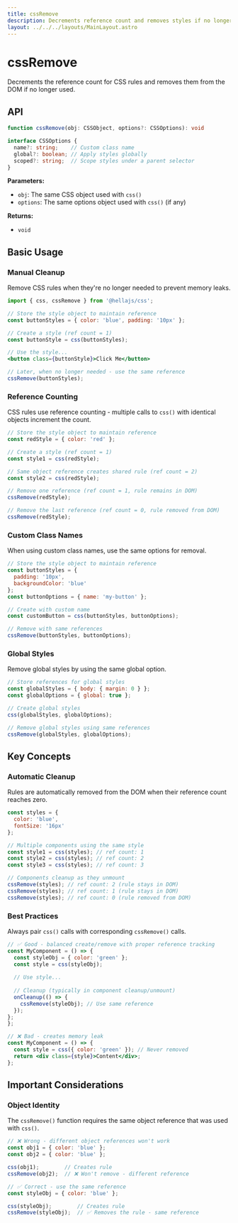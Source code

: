 ```yaml
---
title: cssRemove
description: Decrements reference count and removes styles if no longer used.
layout: ../../../layouts/MainLayout.astro
---
```


# cssRemove

Decrements the reference count for CSS rules and removes them from the DOM if no longer used.

## API

```typescript
function cssRemove(obj: CSSObject, options?: CSSOptions): void

interface CSSOptions {
  name?: string;    // Custom class name
  global?: boolean; // Apply styles globally
  scoped?: string;  // Scope styles under a parent selector
}
```

**Parameters:**
- `obj`: The same CSS object used with `css()`
- `options`: The same options object used with `css()` (if any)

**Returns:**
- `void`

## Basic Usage

### Manual Cleanup

Remove CSS rules when they're no longer needed to prevent memory leaks.

```jsx
import { css, cssRemove } from '@hellajs/css';

// Store the style object to maintain reference
const buttonStyles = { color: 'blue', padding: '10px' };

// Create a style (ref count = 1)
const buttonStyle = css(buttonStyles);

// Use the style...
<button class={buttonStyle}>Click Me</button>

// Later, when no longer needed - use the same reference
cssRemove(buttonStyles);
```

### Reference Counting

CSS rules use reference counting - multiple calls to `css()` with identical objects increment the count.

```jsx
// Store the style object to maintain reference
const redStyle = { color: 'red' };

// Create a style (ref count = 1)
const style1 = css(redStyle);

// Same object reference creates shared rule (ref count = 2)
const style2 = css(redStyle);

// Remove one reference (ref count = 1, rule remains in DOM)
cssRemove(redStyle);

// Remove the last reference (ref count = 0, rule removed from DOM)
cssRemove(redStyle);
```

### Custom Class Names

When using custom class names, use the same options for removal.

```jsx
// Store the style object to maintain reference
const buttonStyles = {
  padding: '10px',
  backgroundColor: 'blue'
};
const buttonOptions = { name: 'my-button' };

// Create with custom name
const customButton = css(buttonStyles, buttonOptions);

// Remove with same references
cssRemove(buttonStyles, buttonOptions);
```

### Global Styles

Remove global styles by using the same global option.

```jsx
// Store references for global styles
const globalStyles = { body: { margin: 0 } };
const globalOptions = { global: true };

// Create global styles
css(globalStyles, globalOptions);

// Remove global styles using same references
cssRemove(globalStyles, globalOptions);
```

## Key Concepts

### Automatic Cleanup

Rules are automatically removed from the DOM when their reference count reaches zero.

```jsx
const styles = { 
  color: 'blue', 
  fontSize: '16px' 
};

// Multiple components using the same style
const style1 = css(styles); // ref count: 1
const style2 = css(styles); // ref count: 2
const style3 = css(styles); // ref count: 3

// Components cleanup as they unmount
cssRemove(styles); // ref count: 2 (rule stays in DOM)
cssRemove(styles); // ref count: 1 (rule stays in DOM)
cssRemove(styles); // ref count: 0 (rule removed from DOM)
```

### Best Practices

Always pair `css()` calls with corresponding `cssRemove()` calls.

```jsx
// ✅ Good - balanced create/remove with proper reference tracking
const MyComponent = () => {
  const styleObj = { color: 'green' };
  const style = css(styleObj);
  
  // Use style...
  
  // Cleanup (typically in component cleanup/unmount)
  onCleanup(() => {
    cssRemove(styleObj); // Use same reference
  });
};
};

// ❌ Bad - creates memory leak
const MyComponent = () => {
  const style = css({ color: 'green' }); // Never removed
  return <div class={style}>Content</div>;
};
```

## Important Considerations

### Object Identity

The `cssRemove()` function requires the same object reference that was used with `css()`.

```jsx
// ❌ Wrong - different object references won't work
const obj1 = { color: 'blue' };
const obj2 = { color: 'blue' };

css(obj1);        // Creates rule
cssRemove(obj2);  // ❌ Won't remove - different reference

// ✅ Correct - use the same reference
const styleObj = { color: 'blue' };

css(styleObj);        // Creates rule
cssRemove(styleObj);  // ✅ Removes the rule - same reference
```
